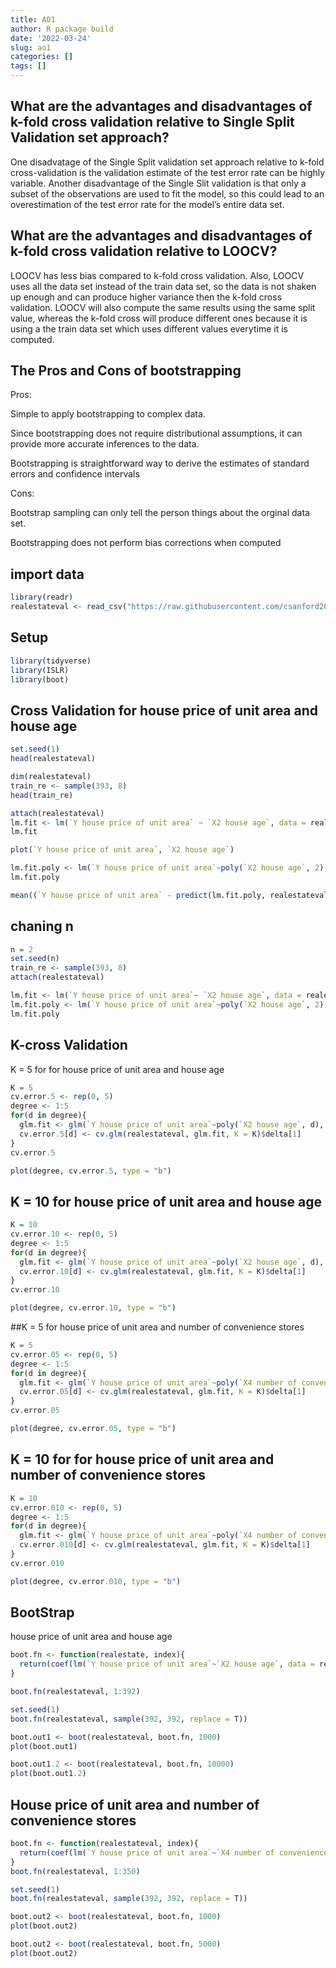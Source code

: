 ```yaml
---
title: AO1
author: R package build
date: '2022-03-24'
slug: ao1
categories: []
tags: []
---
```

## What are the advantages and disadvantages of k-fold cross validation relative to Single Split Validation set approach?

One disadvatage of the Single Split validation set approach relative to k-fold cross-validation is the validation estimate of the test error rate can be highly variable. Another disadvantage of the Single Slit validation is that only a subset of the observations are used to fit the model, so this could lead to an overestimation of the test error rate for the model's entire data set.

## What are the advantages and disadvantages of k-fold cross validation relative to LOOCV?

LOOCV has less bias compared to k-fold cross validation. Also, LOOCV uses all the data set instead of the train data set, so the data is not shaken up enough and can produce higher variance then the k-fold cross validation. LOOCV will also compute the same results using the same split value, whereas the k-fold cross will produce different ones because it is using a the train data set which uses different values everytime it is computed.

## The Pros and Cons of bootstrapping

Pros:

Simple to apply bootstrapping to complex data.

Since bootstrapping does not require distributional assumptions, it can provide more accurate inferences to the data.

Bootstrapping is straightforward way to derive the estimates of standard errors and confidence intervals

Cons:

Bootstrap sampling can only tell the person things about the orginal data set.

Bootstrapping does not perform bias corrections when computed

## import data
```r
library(readr)
realestateval <- read_csv("https://raw.githubusercontent.com/csanford2020/Real-Estate-Evaluation/main/Real%20estate%20valuation%20data%20set.csv")

```
## Setup 

```r
library(tidyverse)
library(ISLR)
library(boot)

```
## Cross Validation for house price of unit area and house age 

```r
set.seed(1)
head(realestateval)
```
```r
dim(realestateval)
train_re <- sample(393, 8)
head(train_re)

```
```r
attach(realestateval)
lm.fit <- lm(`Y house price of unit area` ~ `X2 house age`, data = realestateval, subset = train_re)
lm.fit
```
```r
plot(`Y house price of unit area`, `X2 house age`)
```
```r
lm.fit.poly <- lm(`Y house price of unit area`~poly(`X2 house age`, 2), data = realestateval, subset = train_re)
lm.fit.poly
```
```r
mean((`Y house price of unit area` - predict(lm.fit.poly, realestateval))[-train_re]^2)
```
## chaning n
```r
n = 2 
set.seed(n)
train_re <- sample(393, 8)
attach(realestateval)
```
```r
lm.fit <- lm(`Y house price of unit area`~ `X2 house age`, data = realestateval, subset = train_re)
lm.fit.poly <- lm(`Y house price of unit area`~poly(`X2 house age`, 2), data = realestateval, subset = train_re)
lm.fit.poly
```
## K-cross Validation
K = 5 for for house price of unit area and  house age
```r
K = 5
cv.error.5 <- rep(0, 5)
degree <- 1:5
for(d in degree){
  glm.fit <- glm(`Y house price of unit area`~poly(`X2 house age`, d), data = realestateval)
  cv.error.5[d] <- cv.glm(realestateval, glm.fit, K = K)$delta[1]
}
cv.error.5
```
```r
plot(degree, cv.error.5, type = "b")
```
## K = 10 for house price of unit area and house age
```r
K = 10
cv.error.10 <- rep(0, 5)
degree <- 1:5
for(d in degree){
  glm.fit <- glm(`Y house price of unit area`~poly(`X2 house age`, d), data = realestateval)
  cv.error.10[d] <- cv.glm(realestateval, glm.fit, K = K)$delta[1]
}
cv.error.10
```
```r
plot(degree, cv.error.10, type = "b")
```
##K = 5 for  house price of unit area and number of convenience stores
```r
K = 5
cv.error.05 <- rep(0, 5)
degree <- 1:5
for(d in degree){
  glm.fit <- glm(`Y house price of unit area`~poly(`X4 number of convenience stores`, d), data = realestateval)
  cv.error.05[d] <- cv.glm(realestateval, glm.fit, K = K)$delta[1]
}
cv.error.05
```

```r
plot(degree, cv.error.05, type = "b")
```
## K = 10 for for house price of unit area and number of convenience stores

```r
K = 10
cv.error.010 <- rep(0, 5)
degree <- 1:5
for(d in degree){
  glm.fit <- glm(`Y house price of unit area`~poly(`X4 number of convenience stores`, d), data = realestateval)
  cv.error.010[d] <- cv.glm(realestateval, glm.fit, K = K)$delta[1]
}
cv.error.010
```
```r
plot(degree, cv.error.010, type = "b")
```
## BootStrap
house price of unit area and house age
```r
boot.fn <- function(realestate, index){
  return(coef(lm(`Y house price of unit area`~`X2 house age`, data = realestateval, subset = index)))
}

boot.fn(realestateval, 1:392)
```
```r
set.seed(1)
boot.fn(realestateval, sample(392, 392, replace = T))
```
```r
boot.out1 <- boot(realestateval, boot.fn, 1000)
plot(boot.out1)
```
```r
boot.out1.2 <- boot(realestateval, boot.fn, 10000)
plot(boot.out1.2)
```
## House price of unit area and number of convenience stores
```r
boot.fn <- function(realestateval, index){
  return(coef(lm(`Y house price of unit area`~`X4 number of convenience stores`, data = realestateval, subset = index)))
}
boot.fn(realestateval, 1:350)
```
```r
set.seed(1)
boot.fn(realestateval, sample(392, 392, replace = T))
```
```r
boot.out2 <- boot(realestateval, boot.fn, 1000)
plot(boot.out2)
```
```r
boot.out2 <- boot(realestateval, boot.fn, 5000)
plot(boot.out2)
```
